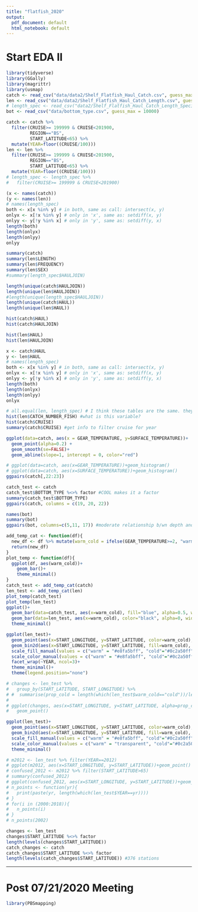 ```yaml
---
title: "flatfish_2020"
output:
  pdf_document: default
  html_notebook: default
---
```


# Start EDA II

```r
library(tidyverse)
library(GGally)
library(magrittr)
library(usmap)
catch <- read_csv("data/data2/Shelf_Flatfish_Haul_Catch.csv", guess_max = 10000)
len <- read_csv("data/data2/Shelf_Flatfish_Haul_Catch_Length.csv", guess_max = 10000)
# length_spec <- read_csv("data2/Shelf_Flatfish_Haul_Catch_Length_Specimen.csv", guess_max = 10000)
bot <- read_csv("data/bottom_type.csv", guess_max = 10000)
```

```r
catch <- catch %>%
  filter(CRUISE>= 199999 & CRUISE<201900,
         REGION=="BS", 
         START_LATITUDE<65) %>%
  mutate(YEAR=floor((CRUISE/100)))
len <- len %>%
  filter(CRUISE>= 199999 & CRUISE<201900,
         REGION=="BS", 
         START_LATITUDE<65) %>%
  mutate(YEAR=floor((CRUISE/100)))
# length_spec <- length_spec %>%
#   filter(CRUISE>= 199999 & CRUISE<201900)
```

```r
(x <- names(catch))
(y <- names(len))
# names(length_spec)
both <- x[x %in% y] # in both, same as call: intersect(x, y)
onlyx <- x[!x %in% y] # only in 'x', same as: setdiff(x, y)
onlyy <- y[!y %in% x] # only in 'y', same as: setdiff(y, x)
length(both)
length(onlyx)
length(onlyy)
onlyy
```

```r
summary(catch)
summary(len$LENGTH)
summary(len$FREQUENCY)
summary(len$SEX)
#summary(length_spec$HAULJOIN)
```

```r
length(unique(catch$HAULJOIN))
length(unique(len$HAULJOIN))
#length(unique(length_spec$HAULJOIN))
length(unique(catch$HAUL))
length(unique(len$HAUL))

hist(catch$HAUL)
hist(catch$HAULJOIN)

hist(len$HAUL)
hist(len$HAULJOIN)

x <- catch$HAUL
y <- len$HAUL
# names(length_spec)
both <- x[x %in% y] # in both, same as call: intersect(x, y)
onlyx <- x[!x %in% y] # only in 'x', same as: setdiff(x, y)
onlyy <- y[!y %in% x] # only in 'y', same as: setdiff(y, x)
length(both)
length(onlyx)
length(onlyy)
onlyx
```

```r
# all.equal(len, length_spec) # I think these tables are the same. they are.
hist(len$CATCH_NUMBER_FISH) #what is this variable?
hist(catch$CRUISE)
summary(catch$CRUISE) #get info to filter cruise for year
```

```r
ggplot(data=catch, aes(x = GEAR_TEMPERATURE, y=SURFACE_TEMPERATURE))+
  geom_point(alpha=0.2) +
  geom_smooth(se=FALSE)+
  geom_abline(slope=1, intercept = 0, color="red")

# ggplot(data=catch, aes(x=GEAR_TEMPERATURE))+geom_histogram()
# ggplot(data=catch, aes(x=SURFACE_TEMPERATURE))+geom_histogram()
ggpairs(catch[,22:23])
```

```r
catch_test <- catch
catch_test$BOTTOM_TYPE %<>% factor #COOL makes it a factor
summary(catch_test$BOTTOM_TYPE)
ggpairs(catch, columns = c(19, 20, 22))
```

```r
names(bot)
summary(bot)
ggpairs(bot, columns=c(5,11, 17)) #moderate relationship b/wn depth and phi, strong both with substrata
```

```r
add_temp_cat <- function(df){
  new_df <- df %>% mutate(warm_cold = ifelse(GEAR_TEMPERATURE>=2, "warm", "cold"))
  return(new_df)
}
plot_temp <- function(df){
  ggplot(df, aes(warm_cold))+
    geom_bar()+
    theme_minimal()
}
catch_test <- add_temp_cat(catch)
len_test <- add_temp_cat(len)
plot_temp(catch_test)
plot_temp(len_test)
ggplot()+
  geom_bar(data=catch_test, aes(x=warm_cold), fill="blue", alpha=0.5, width=0.5)+
  geom_bar(data=len_test, aes(x=warm_cold), color="black", alpha=0, width=0.5)+
  theme_minimal()
```

```r
ggplot(len_test)+
  geom_point(aes(x=START_LONGITUDE, y=START_LATITUDE, color=warm_cold), alpha=0.2)+
  geom_bin2d(aes(x=START_LONGITUDE, y=START_LATITUDE, fill=warm_cold), alpha=0.2)+
  scale_fill_manual(values = c("warm" = "#e8fa5bff", "cold"="#0c2a50ff"))+
  scale_color_manual(values = c("warm" = "#e8fa5bff", "cold"="#0c2a50ff"))+
  facet_wrap(~YEAR, ncol=3)+
  theme_minimal()+
  theme(legend.position="none")
```

```r
# changes <- len_test %>%
#   group_by(START_LATITUDE, START_LONGITUDE) %>%
# #  summarise(prop_cold = length(which(len_test$warm_cold=="cold"))/length(len_test$warm_cold[!is.na(len_test$warm_cold)]))
#   
# ggplot(changes, aes(x=START_LONGITUDE, y=START_LATITUDE, alpha=prop_cold))+
#   geom_point()

ggplot(len_test)+
  geom_point(aes(x=START_LONGITUDE, y=START_LATITUDE, color=warm_cold), alpha=0.2)+
  geom_bin2d(aes(x=START_LONGITUDE, y=START_LATITUDE, fill=warm_cold), alpha=0.5)+
  scale_fill_manual(values = c("warm" = "#e8fa5bff", "cold"="#0c2a50ff"))+
  scale_color_manual(values = c("warm" = "transparent", "cold"="#0c2a50ff"))+
  theme_minimal()
```

```r
# m2012 <- len_test %>% filter(YEAR==2012)
# ggplot(m2012, aes(x=START_LONGITUDE, y=START_LATITUDE))+geom_point()
# confused_2012 <- m2012 %>% filter(START_LATITUDE>65)
# summary(confused_2012)
# ggplot(confused_2012, aes(x=START_LONGITUDE, y=START_LATITUDE))+geom_point()
# n_points <- function(yr){
#   print(paste(yr, length(which(len_test$YEAR==yr))))
# }
# for(i in (2000:2018)){
#   n_points(i)
# }
# n_points(2002)
```

```r
changes <- len_test
changes$START_LATITUDE %<>% factor
length(levels(changes$START_LATITUDE))
catch_changes <- catch
catch_changes$START_LATITUDE %<>% factor
length(levels(catch_changes$START_LATITUDE)) #376 stations
```

________________________________________________________________________________

# Post 07/21/2020 Meeting

```r
library(PBSmapping)
```








